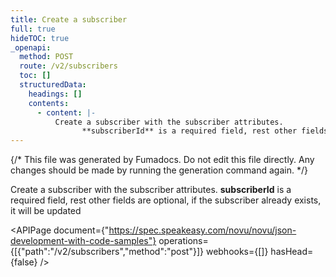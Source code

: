 ```yaml
---
title: Create a subscriber
full: true
hideTOC: true
_openapi:
  method: POST
  route: /v2/subscribers
  toc: []
  structuredData:
    headings: []
    contents:
      - content: |-
          Create a subscriber with the subscriber attributes. 
                **subscriberId** is a required field, rest other fields are optional, if the subscriber already exists, it will be updated
---
```


{/* This file was generated by Fumadocs. Do not edit this file directly. Any changes should be made by running the generation command again. */}

Create a subscriber with the subscriber attributes. 
      **subscriberId** is a required field, rest other fields are optional, if the subscriber already exists, it will be updated

<APIPage document={"https://spec.speakeasy.com/novu/novu/json-development-with-code-samples"} operations={[{"path":"/v2/subscribers","method":"post"}]} webhooks={[]} hasHead={false} />